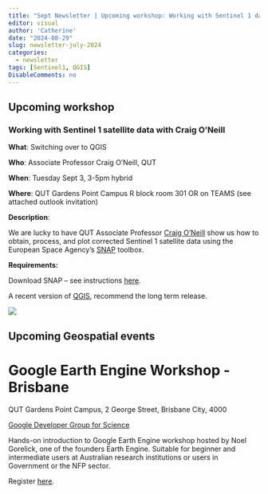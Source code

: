 ```yaml
---
title: "Sept Newsletter | Upcoming workshop: Working with Sentinel 1 data with Craig O'Neill"
editor: visual
author: 'Catherine'
date: "2024-08-29"
slug: newsletter-july-2024
categories:
  - newsletter
tags: [Sentinel1, QGIS]
DisableComments: no
---
```


## Upcoming workshop

### Working with Sentinel 1 satellite data with Craig O'Neill

**What**: Switching over to QGIS

**Who**: Associate Professor Craig O'Neill, QUT

**When**: Tuesday Sept 3, 3-5pm hybrid

**Where**: QUT Gardens Point Campus R block room 301 OR on TEAMS (see attached outlook invitation)

**Description**:

We are lucky to have QUT Associate Professor [Craig O’Neill](https://www.qut.edu.au/about/our-people/academic-profiles/craig.oneill) show us how to obtain, process, and plot corrected Sentinel 1 satellite data using the European Space Agency’s [SNAP](https://earth.esa.int/eogateway/tools/snap) toolbox.

**Requirements:**

Download SNAP – see instructions [here](https://step.esa.int/main/download/snap-download/).

A recent version of [QGIS](https://qgis.org/download/), recommend the long term release.

![](image.jpeg)

## Upcoming Geospatial events

# **Google Earth Engine Workshop - Brisbane**

QUT Gardens Point Campus, 2 George Street, Brisbane City, 4000

[[Google Developer Group for Science]{.underline}](https://gdg.community.dev/google-developer-group-for-science/)

Hands-on introduction to Google Earth Engine workshop hosted by Noel Gorelick, one of the founders Earth Engine. Suitable for beginner and intermediate users at Australian research institutions or users in Government or the NFP sector.

Register [here](https://gdg.community.dev/events/details/google-google-developer-group-for-science-presents-google-earth-engine-workshop-brisbane/).

## 

